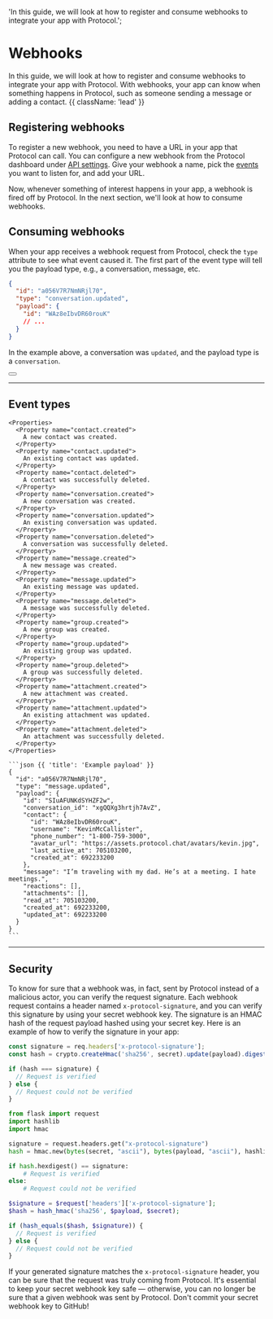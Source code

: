   'In this guide, we will look at how to register and consume webhooks to integrate your app with Protocol.';

# Webhooks

In this guide, we will look at how to register and consume webhooks to integrate your app with Protocol. With webhooks, your app can know when something happens in Protocol, such as someone sending a message or adding a contact. {{ className: 'lead' }}

## Registering webhooks

To register a new webhook, you need to have a URL in your app that Protocol can call. You can configure a new webhook from the Protocol dashboard under [API settings](#). Give your webhook a name, pick the [events](#event-types) you want to listen for, and add your URL.

Now, whenever something of interest happens in your app, a webhook is fired off by Protocol. In the next section, we'll look at how to consume webhooks.

## Consuming webhooks

When your app receives a webhook request from Protocol, check the `type` attribute to see what event caused it. The first part of the event type will tell you the payload type, e.g., a conversation, message, etc.

```json {{ title: 'Example webhook payload' }}
{
  "id": "a056V7R7NmNRjl70",
  "type": "conversation.updated",
  "payload": {
    "id": "WAz8eIbvDR60rouK"
    // ...
  }
}
```

In the example above, a conversation was `updated`, and the payload type is a `conversation`.

<div className="not-prose">
  <Button href="#event-types" variant="text" arrow="right" children="See all event types" />
</div>

---

## Event types

<Row>
  <Col>

    <Properties>
      <Property name="contact.created">
        A new contact was created.
      </Property>
      <Property name="contact.updated">
        An existing contact was updated.
      </Property>
      <Property name="contact.deleted">
        A contact was successfully deleted.
      </Property>
      <Property name="conversation.created">
        A new conversation was created.
      </Property>
      <Property name="conversation.updated">
        An existing conversation was updated.
      </Property>
      <Property name="conversation.deleted">
        A conversation was successfully deleted.
      </Property>
      <Property name="message.created">
        A new message was created.
      </Property>
      <Property name="message.updated">
        An existing message was updated.
      </Property>
      <Property name="message.deleted">
        A message was successfully deleted.
      </Property>
      <Property name="group.created">
        A new group was created.
      </Property>
      <Property name="group.updated">
        An existing group was updated.
      </Property>
      <Property name="group.deleted">
        A group was successfully deleted.
      </Property>
      <Property name="attachment.created">
        A new attachment was created.
      </Property>
      <Property name="attachment.updated">
        An existing attachment was updated.
      </Property>
      <Property name="attachment.deleted">
        An attachment was successfully deleted.
      </Property>
    </Properties>

  </Col>
  <Col sticky>

    ```json {{ 'title': 'Example payload' }}
    {
      "id": "a056V7R7NmNRjl70",
      "type": "message.updated",
      "payload": {
        "id": "SIuAFUNKdSYHZF2w",
        "conversation_id": "xgQQXg3hrtjh7AvZ",
        "contact": {
          "id": "WAz8eIbvDR60rouK",
          "username": "KevinMcCallister",
          "phone_number": "1-800-759-3000",
          "avatar_url": "https://assets.protocol.chat/avatars/kevin.jpg",
          "last_active_at": 705103200,
          "created_at": 692233200
        },
        "message": "I’m traveling with my dad. He’s at a meeting. I hate meetings.",
        "reactions": [],
        "attachments": [],
        "read_at": 705103200,
        "created_at": 692233200,
        "updated_at": 692233200
      }
    }
    ```

  </Col>
</Row>

---

## Security

To know for sure that a webhook was, in fact, sent by Protocol instead of a malicious actor, you can verify the request signature. Each webhook request contains a header named `x-protocol-signature`, and you can verify this signature by using your secret webhook key. The signature is an HMAC hash of the request payload hashed using your secret key. Here is an example of how to verify the signature in your app:

<CodeGroup title="Verifying a request">

```js
const signature = req.headers['x-protocol-signature'];
const hash = crypto.createHmac('sha256', secret).update(payload).digest('hex');

if (hash === signature) {
  // Request is verified
} else {
  // Request could not be verified
}
```

```python
from flask import request
import hashlib
import hmac

signature = request.headers.get("x-protocol-signature")
hash = hmac.new(bytes(secret, "ascii"), bytes(payload, "ascii"), hashlib.sha256)

if hash.hexdigest() == signature:
    # Request is verified
else:
    # Request could not be verified
```

```php
$signature = $request['headers']['x-protocol-signature'];
$hash = hash_hmac('sha256', $payload, $secret);

if (hash_equals($hash, $signature)) {
  // Request is verified
} else {
  // Request could not be verified
}
```

</CodeGroup>

If your generated signature matches the `x-protocol-signature` header, you can be sure that the request was truly coming from Protocol. It's essential to keep your secret webhook key safe — otherwise, you can no longer be sure that a given webhook was sent by Protocol. Don't commit your secret webhook key to GitHub!
